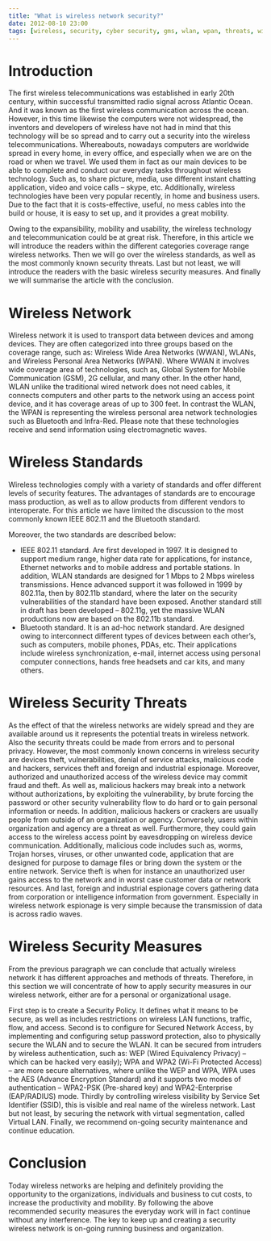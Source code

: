 ```yaml
---
title: "What is wireless network security?"
date: 2012-08-10 23:00
tags: [wireless, security, cyber security, gms, wlan, wpan, threats, wifi]
---
```



Introduction
============



The first wireless telecommunications was established in early 20th
century, within successful transmitted radio signal across Atlantic
Ocean. And it was known as the first wireless communication across the
ocean. However, in this time likewise the computers were not widespread,
the inventors and developers of wireless have not had in mind that this
technology will be so spread and to carry out a security into the
wireless telecommunications. Whereabouts, nowadays computers are
worldwide spread in every home, in every office, and especially when we
are on the road or when we travel. We used them in fact as our main
devices to be able to complete and conduct our everyday tasks throughout
wireless technology. Such as, to share picture, media, use different
instant chatting application, video and voice calls – skype, etc.
Additionally, wireless technologies have been very popular recently, in
home and business users. Due to the fact that it is costs-effective,
useful, no mess cables into the build or house, it is easy to set up,
and it provides a great mobility.



Owing to the expansibility, mobility and usability, the wireless
technology and telecommunication could be at great risk. Therefore, in
this article we will introduce the readers within the different
categories coverage range wireless networks. Then we will go over the
wireless standards, as well as the most commonly known security threats.
Last but not least, we will introduce the readers with the basic
wireless security measures. And finally we will summarise the article
with the conclusion.



Wireless Network
================



Wireless network it is used to transport data between devices and among
devices. They are often categorized into three groups based on the
coverage range, such as: Wireless Wide Area Networks (WWAN), WLANs, and
Wireless Personal Area Networks (WPAN). Where WWAN it involves wide
coverage area of technologies, such as, Global System for Mobile
Communication (GSM), 2G cellular, and many other. In the other hand,
WLAN unlike the traditional wired network does not need cables, it
connects computers and other parts to the network using an access point
device, and it has coverage areas of up to 300 feet. In contrast the
WLAN, the WPAN is representing the wireless personal area network
technologies such as Bluetooth and Infra-Red. Please note that these
technologies receive and send information using electromagnetic waves.



Wireless Standards
==================



Wireless technologies comply with a variety of standards and offer
different levels of security features. The advantages of standards are
to encourage mass production, as well as to allow products from
different vendors to interoperate. For this article we have limited the
discussion to the most commonly known IEEE 802.11 and the Bluetooth
standard.



Moreover, the two standards are described below:



-   IEEE 802.11 standard. Are first developed in 1997. It is designed to
    support medium range, higher data rate for applications, for
    instance, Ethernet networks and to mobile address and portable
    stations. In addition, WLAN standards are designed for 1 Mbps to 2
    Mbps wireless transmissions. Hence advanced support it was followed
    in 1999 by 802.11a, then by 802.11b standard, where the later on the
    security vulnerabilities of the standard have been exposed. Another
    standard still in draft has been developed – 802.11g, yet the
    massive WLAN productions now are based on the 802.11b standard.
-   Bluetooth standard. It is an ad-hoc network standard. Are designed
    owing to interconnect different types of devices between each
    other’s, such as computers, mobile phones, PDAs, etc. Their
    applications include wireless synchronization, e-mail, internet
    access using personal computer connections, hands free headsets and
    car kits, and many others.



Wireless Security Threats
=========================



As the effect of that the wireless networks are widely spread and they
are available around us it represents the potential treats in wireless
network. Also the security threats could be made from errors and to
personal privacy. However, the most commonly known concerns in wireless
security are devices theft, vulnerabilities, denial of service attacks,
malicious code and hackers, services theft and foreign and industrial
espionage. Moreover, authorized and unauthorized access of the wireless
device may commit fraud and theft. As well as, malicious hackers may
break into a network without authorizations, by exploiting the
vulnerability, by brute forcing the password or other security
vulnerability flow to do hard or to gain personal information or needs.
In addition, malicious hackers or crackers are usually people from
outside of an organization or agency. Conversely, users within
organization and agency are a threat as well. Furthermore, they could
gain access to the wireless access point by eavesdropping on wireless
device communication. Additionally, malicious code includes such as,
worms, Trojan horses, viruses, or other unwanted code, application that
are designed for purpose to damage files or bring down the system or the
entire network. Service theft is when for instance an unauthorized user
gains access to the network and in worst case customer data or network
resources. And last, foreign and industrial espionage covers gathering
data from corporation or intelligence information from government.
Especially in wireless network espionage is very simple because the
transmission of data is across radio waves.



Wireless Security Measures
==========================



From the previous paragraph we can conclude that actually wireless
network it has different approaches and methods of threats. Therefore,
in this section we will concentrate of how to apply security measures in
our wireless network, either are for a personal or organizational usage.



First step is to create a Security Policy. It defines what it means to
be secure, as well as includes restrictions on wireless LAN functions,
traffic, flow, and access. Second is to configure for Secured Network
Access, by implementing and configuring setup password protection, also
to physically secure the WLAN and to secure the WLAN. It can be secured
from intruders by wireless authentication, such as: WEP (Wired
Equivalency Privacy) – which can be hacked very easily); WPA and WPA2
(Wi-Fi Protected Access) – are more secure alternatives, where unlike
the WEP and WPA, WPA uses the AES (Advance Encryption Standard) and it
supports two modes of authentication – WPA2-PSK (Pre-shared key) and
WPA2-Enterprise (EAP/RADIUS) mode. Thirdly by controlling wireless
visibility by Service Set Identifier (SSID), this is visible and real
name of the wireless network. Last but not least, by securing the
network with virtual segmentation, called Virtual LAN. Finally, we
recommend on-going security maintenance and continue education.



Conclusion
==========



Today wireless networks are helping and definitely providing the
opportunity to the organizations, individuals and business to cut costs,
to increase the productivity and mobility. By following the above
recommended security measures the everyday work will in fact continue
without any interference. The key to keep up and creating a security
wireless network is on-going running business and organization.



